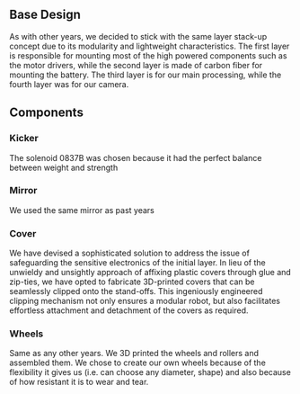 ## Base Design

As with other years, we decided to stick with the same layer stack-up concept due to its modularity and lightweight characteristics. The first layer is responsible for mounting most of the high powered components such as the motor drivers, while the second layer is made of carbon fiber for mounting the battery. The third layer is for our main processing, while the fourth layer was for our camera.

## Components

### Kicker

The solenoid 0837B was chosen because it had the perfect balance between weight and strength

### Mirror

We used the same mirror as past years

### Cover

We have devised a sophisticated solution to address the issue of safeguarding the sensitive electronics of the initial layer. In lieu of the unwieldy and unsightly approach of affixing plastic covers through glue and zip-ties, we have opted to fabricate 3D-printed covers that can be seamlessly clipped onto the stand-offs. This ingeniously engineered clipping mechanism not only ensures a modular robot, but also facilitates effortless attachment and detachment of the covers as required.

### Wheels

Same as any other years. We 3D printed the wheels and rollers and assembled them. We chose to create our own wheels because of the flexibility it gives us (i.e. can choose any diameter, shape) and also because of how resistant it is to wear and tear.
